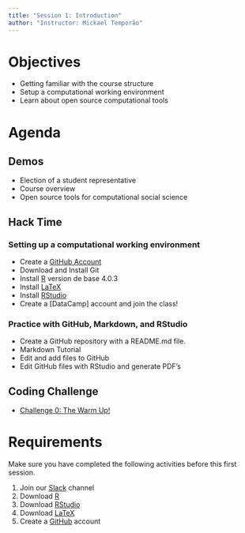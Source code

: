 ```yaml
---
title: "Session 1: Introduction"
author: "Instructor: Mickael Temporão"
---
```


# Objectives

- Getting familiar with the course structure
- Setup a computational working environment
- Learn about open source computational tools

# Agenda
## Demos
- Election of a student representative
- Course overview
- Open source tools for computational social science

## Hack Time
### Setting up a computational working environment
- Create a [GitHub Account](https://github.com/)
- Download and Install Git
- Install [R](https://cran.biotools.fr/) version de base 4.0.3
- Install [LaTeX](https://miktex.org/download)
- Install [RStudio](https://rstudio.com/products/rstudio/download/#download)
- Create a [DataCamp] account and join the class!

### Practice with GitHub, Markdown, and RStudio
- Create a GitHub repository with a README.md file.
- Markdown Tutorial
- Edit and add files to GitHub
- Edit GitHub files with RStudio and generate PDF's

## Coding Challenge
- [Challenge 0: The Warm Up!](challenges.html#challenge-0-the-warm-up)

# Requirements

Make sure you have completed the following activities before this first session.

1. Join our [Slack](https://spb-methods.slack.com) channel
2. Download [R](https://cran.biotools.fr/)
3. Download [RStudio](https://rstudio.com/products/rstudio/download/#download)
4. Download [LaTeX](https://miktex.org/download)
5. Create a [GitHub](https://github.com/) account

